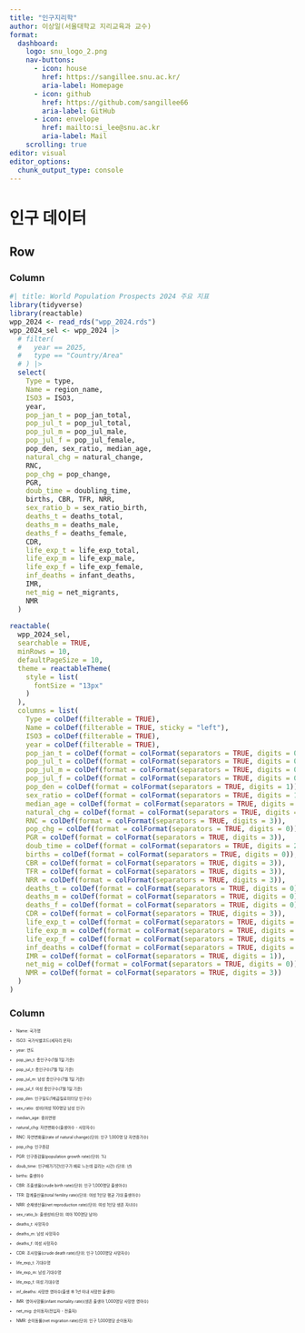 ```yaml
---
title: "인구지리학"
author: 이상일(서울대학교 지리교육과 교수)
format: 
  dashboard:
    logo: snu_logo_2.png
    nav-buttons: 
      - icon: house
        href: https://sangillee.snu.ac.kr/
        aria-label: Homepage
      - icon: github
        href: https://github.com/sangillee66
        aria-label: GitHub
      - icon: envelope
        href: mailto:si_lee@snu.ac.kr
        aria-label: Mail
    scrolling: true
editor: visual
editor_options: 
  chunk_output_type: console
---
```


# 인구 데이터

## Row

### Column {width="65%"}

```r
#| title: World Population Prospects 2024 주요 지표
library(tidyverse)
library(reactable)
wpp_2024 <- read_rds("wpp_2024.rds")
wpp_2024_sel <- wpp_2024 |> 
  # filter(
  #   year == 2025,
  #   type == "Country/Area"
  # ) |>  
  select(
    Type = type,
    Name = region_name, 
    ISO3 = ISO3,
    year, 
    pop_jan_t = pop_jan_total, 
    pop_jul_t = pop_jul_total, 
    pop_jul_m = pop_jul_male, 
    pop_jul_f = pop_jul_female,
    pop_den, sex_ratio, median_age, 
    natural_chg = natural_change, 
    RNC, 
    pop_chg = pop_change,
    PGR, 
    doub_time = doubling_time, 
    births, CBR, TFR, NRR, 
    sex_ratio_b = sex_ratio_birth, 
    deaths_t = deaths_total, 
    deaths_m = deaths_male, 
    deaths_f = deaths_female, 
    CDR, 
    life_exp_t = life_exp_total, 
    life_exp_m = life_exp_male, 
    life_exp_f = life_exp_female, 
    inf_deaths = infant_deaths, 
    IMR, 
    net_mig = net_migrants,
    NMR
  )
  
reactable(
  wpp_2024_sel,
  searchable = TRUE,
  minRows = 10,
  defaultPageSize = 10,
  theme = reactableTheme(
    style = list(
      fontSize = "13px"
    )
  ),
  columns = list(
    Type = colDef(filterable = TRUE),
    Name = colDef(filterable = TRUE, sticky = "left"),
    ISO3 = colDef(filterable = TRUE),
    year = colDef(filterable = TRUE), 
    pop_jan_t = colDef(format = colFormat(separators = TRUE, digits = 0)),
    pop_jul_t = colDef(format = colFormat(separators = TRUE, digits = 0)),
    pop_jul_m = colDef(format = colFormat(separators = TRUE, digits = 0)),
    pop_jul_f = colDef(format = colFormat(separators = TRUE, digits = 0)),
    pop_den = colDef(format = colFormat(separators = TRUE, digits = 1)),
    sex_ratio = colDef(format = colFormat(separators = TRUE, digits = 1)),
    median_age = colDef(format = colFormat(separators = TRUE, digits = 1)),
    natural_chg = colDef(format = colFormat(separators = TRUE, digits = 0)),
    RNC = colDef(format = colFormat(separators = TRUE, digits = 3)),
    pop_chg = colDef(format = colFormat(separators = TRUE, digits = 0)),
    PGR = colDef(format = colFormat(separators = TRUE, digits = 3)),
    doub_time = colDef(format = colFormat(separators = TRUE, digits = 2)),
    births = colDef(format = colFormat(separators = TRUE, digits = 0)),
    CBR = colDef(format = colFormat(separators = TRUE, digits = 3)),
    TFR = colDef(format = colFormat(separators = TRUE, digits = 3)),
    NRR = colDef(format = colFormat(separators = TRUE, digits = 3)),
    deaths_t = colDef(format = colFormat(separators = TRUE, digits = 0)),
    deaths_m = colDef(format = colFormat(separators = TRUE, digits = 0)),
    deaths_f = colDef(format = colFormat(separators = TRUE, digits = 0)),
    CDR = colDef(format = colFormat(separators = TRUE, digits = 3)),
    life_exp_t = colDef(format = colFormat(separators = TRUE, digits = 1)),
    life_exp_m = colDef(format = colFormat(separators = TRUE, digits = 1)),
    life_exp_f = colDef(format = colFormat(separators = TRUE, digits = 1)),
    inf_deaths = colDef(format = colFormat(separators = TRUE, digits = 0)),
    IMR = colDef(format = colFormat(separators = TRUE, digits = 1)),
    net_mig = colDef(format = colFormat(separators = TRUE, digits = 0)),
    NMR = colDef(format = colFormat(separators = TRUE, digits = 3))
  )
)
```

### Column {width="35%"}

::: {.card title="변수 설명" style="font-size: 50%"}
-   Name: 국가명

-   ISO3: 국가식별코드(세자리 문자)

-   year: 연도

-   pop_jan_t: 총인구수(1월 1일 기준)

-   pop_jul_t: 총인구수(7월 1일 기준)

-   pop_jul_m: 남성 총인구수(7월 1일 기준)

-   pop_jul_f: 여성 총인구수(7월 1일 기준)

-   pop_den: 인구밀도(1제곱킬로미터당 인구수)

-   sex_ratio: 성비(여성 100명당 남성 인구)

-   median_age: 중위연령

-   natural_chg: 자연변화수(출생아수 - 사망자수)

-   RNC: 자연변화율(rate of natural change)(단위: 인구 1,000명 당 자연증가수)

-   pop_chg: 인구증감

-   PGR: 인구증감율(population growth rate)(단위: %)

-   doub_time: 인구배가기간(인구가 배로 느는데 걸리는 시간) (단위: 년)

-   births: 출생아수

-   CBR: 조출생율(crude birth rate)(단위: 인구 1,000명당 출생아수)

-   TFR: 합계출산율(total fertility rate)(단위: 여성 1인당 평균 기대 출생아수)

-   NRR: 순재생산율(net reproduction rate)(단위: 여성 1인당 생존 자녀수)

-   sex_ratio_b: 출생성비(단위: 여아 100명당 남아)

-   deaths_t: 사망자수

-   deaths_m: 남성 사망자수

-   deaths_f: 여성 사망자수

-   CDR: 조사망율(crude death rate)(단위: 인구 1,000명당 사망자수)

-   life_exp_t: 기대수명

-   life_exp_m: 남성 기대수명

-   life_exp_f: 여성 기대수명

-   inf_deaths: 사망한 영아수(출생 후 1년 이내 사망한 출생아)

-   IMR: 영아사망률(infant mortality rate)(생존 출생아 1,000명당 사망한 영아수)

-   net_mig: 순이동자(전입자 - 전출자)

-   NMR: 순이동률(net migration rate)(단위: 인구 1,000명당 순이동자)
:::
